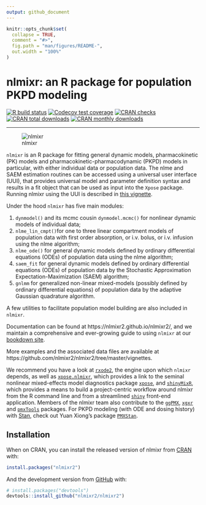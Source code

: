 ```yaml
---
output: github_document
---
```


<!-- README.md is generated from README.Rmd. Please edit that file -->

```r
knitr::opts_chunk$set(
  collapse = TRUE,
  comment = "#>",
  fig.path = "man/figures/README-",
  out.width = "100%"
)
```

# nlmixr: an R package for population PKPD modeling

<!-- badges: start -->
[![R build status](https://github.com/nlmixr2/nlmixr2/workflows/R-CMD-check/badge.svg)](https://github.com/nlmixr2/nlmixr2/actions)
[![Codecov test coverage](https://codecov.io/gh/nlmixr2/nlmixr2/branch/master/graph/badge.svg)](https://codecov.io/gh/nlmixr2/nlmixr2?branch=master)
[![CRAN checks](https://cranchecks.info/badges/summary/nlmixr)](https://cran.r-project.org/web/checks/check_results_nlmixr.html)
[![CRAN total downloads](https://cranlogs.r-pkg.org/badges/grand-total/nlmixr)](https://cran.r-project.org/package=nlmixr)
[![CRAN monthly downloads](https://cranlogs.r-pkg.org/badges/nlmixr)](https://cran.r-project.org/package=nlmixr)
<!-- badges: end -->

***

![nlmixr](logo.png)


`nlmixr` is an R package for fitting general dynamic models,
pharmacokinetic (PK) models and pharmacokinetic-pharmacodynamic (PKPD)
models in particular, with either individual data or population
data. The nlme and SAEM estimation routines can be accessed using a
universal user interface (UUI), that provides universal model and
parameter definition syntax and results in a fit object that can be
used as input into the `Xpose` package. Running nlmixr using the UUI
is described in [this vignette](https://nlmixr2.github.io/nlmixr2/articles/running_nlmixr.html).

Under the hood `nlmixr` has five main modules:  

1. `dynmodel()` and its mcmc cousin `dynmodel.mcmc()` for nonlinear
   dynamic models of individual data;
2. `nlme_lin_cmpt()`for one to three linear compartment models of
   population data with first order absorption, or i.v. bolus, or
   i.v. infusion using the nlme algorithm;
3. `nlme_ode()` for general dynamic models defined by ordinary
   differential equations (ODEs) of population data using the nlme
   algorithm;
4. `saem_fit` for general dynamic models defined by ordinary differential equations (ODEs) of population data by the Stochastic Approximation Expectation-Maximization (SAEM) algorithm;  
5. `gnlmm` for generalized non-linear mixed-models (possibly defined
   by ordinary differential equations) of population data by the
   adaptive Gaussian quadrature algorithm.

A few utilities to facilitate population model building are also included in `nlmixr`.

Documentation can be found at https://nlmixr2.github.io/nlmixr2/, and we maintain a comprehensive and ever-growing guide to using `nlmixr` at our [bookdown site](https://nlmixr2.github.io/nlmixr_bookdown/index.html).

More examples and the associated data files are available at 
https://github.com/nlmixr2/nlmixr2/tree/master/vignettes.

We recommend you have a look at [`rxode2`](https://nlmixr2.github.io/rxode2/articles/RxODE-intro.html), the engine upon which `nlmixr` depends, as well as [`xpose.nlmixr`](https://github.com/nlmixr2/xpose.nlmixr), which provides a link to the seminal nonlinear mixed-effects model diagnostics package [`xpose`](https://uupharmacometrics.github.io/xpose/), and [`shinyMixR`](https://github.com/RichardHooijmaijers/shinyMixR), which provides a means to build a project-centric workflow around nlmixr from the R command line and from a streamlined [`shiny`](https://shiny.rstudio.com/) front-end application. Members of the nlmixr team also contribute to the [`ggPMX`](https://github.com/ggPMXdevelopment/ggPMX), [`xgxr`](https://github.com/Novartis/xgxr) and [`pmxTools`](https://github.com/kestrel99/pmxTools) packages. For PKPD modeling (with ODE and dosing history) with
[Stan](http://mc-stan.org/), check out Yuan Xiong's package [`PMXStan`](https://github.com/yxiong1/pmxstan).

## Installation

When on CRAN, you can install the released version of nlmixr from [CRAN](https://CRAN.R-project.org) with:

``` r
install.packages("nlmixr2")
```

And the development version from [GitHub](https://github.com/) with:

``` r
# install.packages("devtools")
devtools::install_github("nlmixr2/nlmixr2")
```
